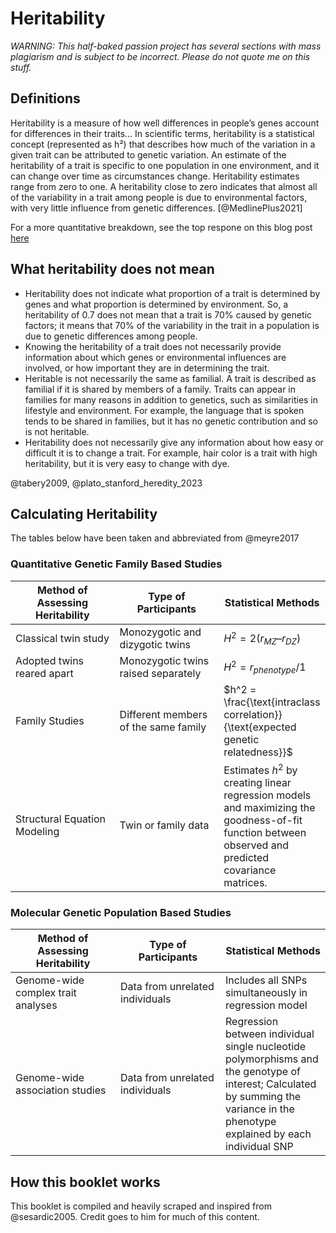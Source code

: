 # Heritability {.unnumbered}

_WARNING: This half-baked passion project has several sections with mass plagiarism and is subject to be incorrect. Please do not quote me on this stuff._

## Definitions

Heritability is a measure of how well differences in people’s genes account for differences in their traits… In scientific terms, heritability is a statistical concept (represented as h²) that describes how much of the variation in a given trait can be attributed to genetic variation. An estimate of the heritability of a trait is specific to one population in one environment, and it can change over time as circumstances change. Heritability estimates range from zero to one. A heritability close to zero indicates that almost all of the variability in a trait among people is due to environmental factors, with very little influence from genetic differences. [@MedlinePlus2021]

For a more quantitative breakdown, see the top respone on this blog post [here](https://biology.stackexchange.com/questions/42273/why-is-a-heritability-coefficient-not-an-index-of-how-genetic-something-is)

## What heritability does not mean
 -  Heritability does not indicate what proportion of a trait is determined by genes and what proportion is determined by environment. So, a heritability of 0.7 does not mean that a trait is 70% caused by genetic factors; it means that 70% of the variability in the trait in a population is due to genetic differences among people.
 -  Knowing the heritability of a trait does not necessarily provide information about which genes or environmental influences are involved, or how important they are in determining the trait.
 -  Heritable is not necessarily the same as familial. A trait is described as familial if it is shared by members of a family. Traits can appear in families for many reasons in addition to genetics, such as similarities in lifestyle and environment. For example, the language that is spoken tends to be shared in families, but it has no genetic contribution and so is not heritable.
 -  Heritability does not necessarily give any information about how easy or difficult it is to change a trait. For example, hair color is a trait with high heritability, but it is very easy to change with dye.

@tabery2009, @plato_stanford_heredity_2023

## Calculating Heritability

The tables below have been taken and abbreviated from @meyre2017

### Quantitative Genetic Family Based Studies

| Method of Assessing Heritability | Type of Participants | Statistical Methods |
|---|---|---|
| Classical twin study | Monozygotic and dizygotic twins | $H^2 = 2(r_{MZ} – r_{DZ})$ |
| Adopted twins reared apart | Monozygotic twins raised separately | $H^2 = r_{phenotype}/1$ |
| Family Studies | Different members of the same family | $h^2 = \frac{\text{intraclass correlation}}{\text{expected genetic relatedness}}$ |
| Structural Equation Modeling | Twin or family data | Estimates $h^2$ by creating linear regression models and maximizing the goodness-of-fit function between observed and predicted covariance matrices. |

### Molecular Genetic Population Based Studies

| Method of Assessing Heritability | Type of Participants | Statistical Methods |
|---|---|---|
| Genome-wide complex trait analyses | Data from unrelated individuals | Includes all SNPs simultaneously in regression model |
| Genome-wide association studies | Data from unrelated individuals | Regression between individual single nucleotide polymorphisms and the genotype of interest; Calculated by summing the variance in the phenotype explained by each individual SNP |

## How this booklet works

This booklet is compiled and heavily scraped and inspired from @sesardic2005. Credit goes to him for much of this content.
